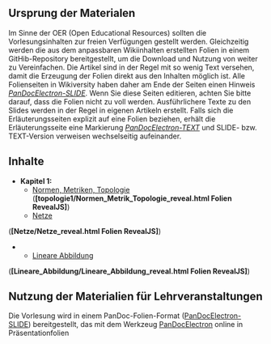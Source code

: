 

== Ursprung der Materialen ==
Im Sinne der OER (Open Educational Resources) sollten die Vorlesungsinhalten zur freien Verfügungen gestellt werden. Gleichzeitig werden die aus dem anpassbaren Wikiinhalten erstellten Folien in einem GitHib-Repository bereitgestellt, um die Download und Nutzung von weiter zu Vereinfachen. Die Artikel sind in der Regel mit so wenig Text versehen, damit die Erzeugung der Folien direkt aus den Inhalten möglich ist. Alle Folienseiten in Wikiversity haben daher am Ende der Seiten einen Hinweis ''[https://de.wikiversity.org/wiki/PanDocElectron-Presentatio PanDocElectron-SLIDE]''. Wenn Sie diese Seiten editieren, achten Sie bitte darauf, dass die Folien nicht zu voll werden. Ausführlichere Texte zu den Slides werden in der Regel in eigenen Artikeln erstellt. Falls sich die Erläuterungsseiten explizit auf eine Folien beziehen, erhält die Erläuterungsseite eine Markierung ''[https://de.wikiversity.org/wiki/PanDocElectron-Presentatio PanDocElectron-TEXT]'' und SLIDE- bzw. TEXT-Version verweisen wechselseitig aufeinander.

== Inhalte ==

* '''Kapitel 1:'''
** [https://de.wikiversity.org/wiki/Normen,_Metriken,_Topologie Normen, Metriken, Topologie] ('''[topologie1/Normen_Metrik_Topologie_reveal.html Folien RevealJS]''')
** [https://de.wikiversity.org/wiki/Netze_(Mathematik Netze] 
('''[Netze/Netze_reveal.html Folien RevealJS]''')
** [https://de.wikiversity.org/wiki/Lineare_Abbildung Lineare Abbildung]
('''[Lineare_Abbildung/Lineare_Abbildung_reveal.html Folien RevealJS]''')

== Nutzung der Materialien für Lehrveranstaltungen ==
Die Vorlesung wird in einem PanDoc-Folien-Format ([https://de.wikiversity.org/wiki/PanDocElectron-Presentatio PanDocElectron-SLIDE]) bereitgestellt, das mit dem Werkzeug [http://niebert.github.io/PanDocElectron PanDocElectron] online in Präsentationfolien
